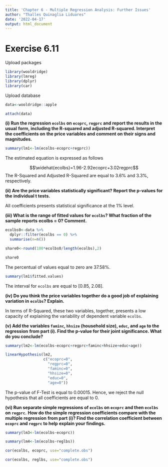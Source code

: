 ---
title: 'Chapter 6 - Multiple Regression Analysis: Further Issues'
author: "Thalles Quinaglia Liduares"
date: '2022-04-17'
output: html_document
---

# Exercise 6.11

Upload packages

```{r, warning=FALSE, message=FALSE}

library(wooldridge)
library(lmreg)
library(dplyr)
library(car)

```

Upload database

```{r, warning=FALSE, message=FALSE}

data<-wooldridge::apple

attach(data)

```

**(i) Run the regression `ecolbs` on `ecoprc`, `regprc` and report the results in the usual**
**form, including the R-squared and adjusted R-squared. Interpret the coefficients on**
**the price variables and comment on their signs and magnitudes.**

```{r}

summary(lm1<-lm(ecolbs~ecoprc+regprc))

```

The estimated equation is expressed as follows

$$\widehat{ecolbs}=1.96-2.92ecoprc+3.02regprc$$
The R-Squared and Adjusted R-Squared are equal to 3.6% and 3.3%, respectively.

**(ii) Are the price variables statistically significant? Report the p-values for the**
**individual t tests.**

All coefficients presents statistical significance at the 1% level.

**(iii) What is the range of fitted values for `ecolbs`? What fraction of the sample reports**
**ecolbs = 0? Comment.**

```{r}

ecolbs0<-data %>%
  dplyr::filter(ecolbs == 0) %>%
  summarise(n=n())

share0<-round(100*ecolbs0/length(ecolbs),2)

share0

```

The percentual of values equal to zero are 37.58%.

```{r}
summary(lm1$fitted.values)
```
The interval for `ecolbs` are equal to [0.85, 2.08].

**(iv) Do you think the price variables together do a good job of explaining variation in**
**`ecolbs`? Explain.**

In terms of R-Squared, these two variables, together, presents a low capacity of
explaining the variability of dependent variable `ecolbs`.

**(v) Add the variables `faminc`, `hhsize` (household size), `educ`, and `age` to the regression**
**from part (i). Find the p-value for their joint significance. What do you conclude?**

```{r}
summary(lm2<-lm(ecolbs~ecoprc+regprc+faminc+hhsize+educ+age))
```

```{r}
linearHypothesis(lm2, 
                 c("ecoprc=0",
                   "regprc=0",
                   "faminc=0",
                   "hhsize=0",
                   "educ=0",
                   "age=0"))
```


The p-value of F-Test is equal to 0.00015. Hence, we reject the null hypothesis
that all coefficients are equal to 0.

**(vi) Run separate simple regressions of `ecolbs` on `ecoprc` and then `ecolbs` on `regprc`.**
**How do the simple regression coefficients compare with the multiple regression**
**from part (i)? Find the correlation coefficient between `ecoprc` and `regprc` to help**
**explain your findings.**

```{r}
summary(lm3<-lm(ecolbs~ecoprc))
```
```{r}
summary(lm4<-lm(ecolbs~reglbs))
```


```{r}

cor(ecolbs, ecoprc, use="complete.obs")

cor(ecolbs, reglbs, use="complete.obs")

```

